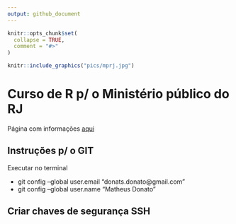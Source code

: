 ```yaml
---
output: github_document
---
```


<!-- README.md is generated from README.Rmd. Please edit that file -->

```r
knitr::opts_chunk$set(
  collapse = TRUE,
  comment = "#>"
)
```

```r
knitr::include_graphics("pics/mprj.jpg")
```

# Curso de R p/ o Ministério público do RJ

Página com informações [aqui](https://docs.google.com/document/d/1NvLy8JKFgzt30d-Xl5sVTzR2nMqCIFF9TE0a-96KZ4o)

## Instruções p/ o GIT

Executar no terminal

- git config --global user.email "donats.donato@gmail.com"
- git config --global user.name "Matheus Donato"

## Criar chaves de segurança SSH